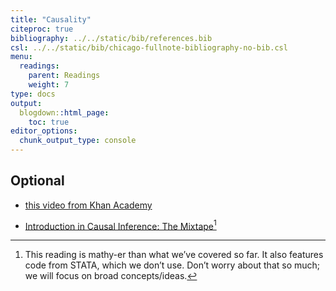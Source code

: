 ```yaml
---
title: "Causality"
citeproc: true
bibliography: ../../static/bib/references.bib
csl: ../../static/bib/chicago-fullnote-bibliography-no-bib.csl
menu: 
  readings:
    parent: Readings
    weight: 7
type: docs
output:
  blogdown::html_page:
    toc: true
editor_options: 
  chunk_output_type: console
---
```



## Optional

- [this video from Khan Academy](https://www.khanacademy.org/math/probability/scatterplots-a1/creating-interpreting-scatterplots/v/correlation-and-causality)

- <i class="fas fa-book"></i> [Introduction in Causal Inference: The Mixtape](https://mixtape.scunning.com)^[This reading is mathy-er than what we've covered so far. It also features code from STATA, which we don't use. Don't worry about that so much; we will focus on broad concepts/ideas.]



<!-- ## Slides -->

<!-- ### Tuesday -->

<!-- [Class slides here](/slides/08-causality.html) -->


<!-- ```{r,echo=FALSE} -->
<!-- xaringanExtra::embed_xaringan( -->
<!--    url = "/slides/08-causality.html", -->
<!--    ratio = "16:9" -->
<!-- ) -->
<!-- ``` -->